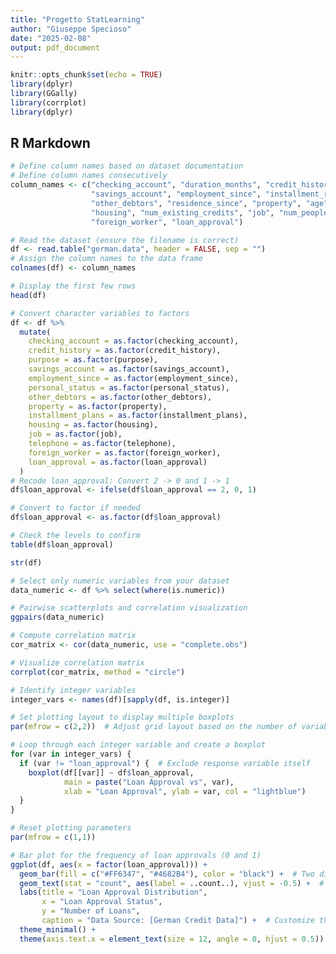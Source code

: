 ---
title: "Progetto StatLearning"
author: "Giuseppe Specioso"
date: "2025-02-08"
output: pdf_document
---

```{r setup, include=FALSE}
knitr::opts_chunk$set(echo = TRUE)
library(dplyr)
library(GGally)
library(corrplot)
library(dplyr)
```

## R Markdown
```{r}
# Define column names based on dataset documentation
# Define column names consecutively
column_names <- c("checking_account", "duration_months", "credit_history", "purpose", "credit_amount", 
                  "savings_account", "employment_since", "installment_rate", "personal_status", 
                  "other_debtors", "residence_since", "property", "age", "installment_plans", 
                  "housing", "num_existing_credits", "job", "num_people_liable", "telephone", 
                  "foreign_worker", "loan_approval")

# Read the dataset (ensure the filename is correct)
df <- read.table("german.data", header = FALSE, sep = "")
# Assign the column names to the data frame
colnames(df) <- column_names

# Display the first few rows
head(df)

# Convert character variables to factors
df <- df %>%
  mutate(
    checking_account = as.factor(checking_account),
    credit_history = as.factor(credit_history),
    purpose = as.factor(purpose),
    savings_account = as.factor(savings_account),
    employment_since = as.factor(employment_since),
    personal_status = as.factor(personal_status),
    other_debtors = as.factor(other_debtors),
    property = as.factor(property),
    installment_plans = as.factor(installment_plans),
    housing = as.factor(housing),
    job = as.factor(job),
    telephone = as.factor(telephone),
    foreign_worker = as.factor(foreign_worker),
    loan_approval = as.factor(loan_approval)
  )
# Recode loan_approval: Convert 2 -> 0 and 1 -> 1
df$loan_approval <- ifelse(df$loan_approval == 2, 0, 1)

# Convert to factor if needed
df$loan_approval <- as.factor(df$loan_approval)

# Check the levels to confirm
table(df$loan_approval)

str(df)
```
```{r}
# Select only numeric variables from your dataset
data_numeric <- df %>% select(where(is.numeric))

# Pairwise scatterplots and correlation visualization
ggpairs(data_numeric)

# Compute correlation matrix
cor_matrix <- cor(data_numeric, use = "complete.obs")

# Visualize correlation matrix
corrplot(cor_matrix, method = "circle")
```

```{r}
# Identify integer variables
integer_vars <- names(df)[sapply(df, is.integer)]

# Set plotting layout to display multiple boxplots
par(mfrow = c(2,2))  # Adjust grid layout based on the number of variables

# Loop through each integer variable and create a boxplot
for (var in integer_vars) {
  if (var != "loan_approval") {  # Exclude response variable itself
    boxplot(df[[var]] ~ df$loan_approval, 
            main = paste("Loan Approval vs", var),
            xlab = "Loan Approval", ylab = var, col = "lightblue")
  }
}

# Reset plotting parameters
par(mfrow = c(1,1))
```

```{r}
# Bar plot for the frequency of loan approvals (0 and 1)
ggplot(df, aes(x = factor(loan_approval))) + 
  geom_bar(fill = c("#FF6347", "#4682B4"), color = "black") +  # Two different colors for the two categories
  geom_text(stat = "count", aes(label = ..count..), vjust = -0.5) +  # Adding counts on top of bars
  labs(title = "Loan Approval Distribution", 
       x = "Loan Approval Status", 
       y = "Number of Loans", 
       caption = "Data Source: [German Credit Data]") +  # Customize the title and caption
  theme_minimal() + 
  theme(axis.text.x = element_text(size = 12, angle = 0, hjust = 0.5))  # Improved axis labels
```

